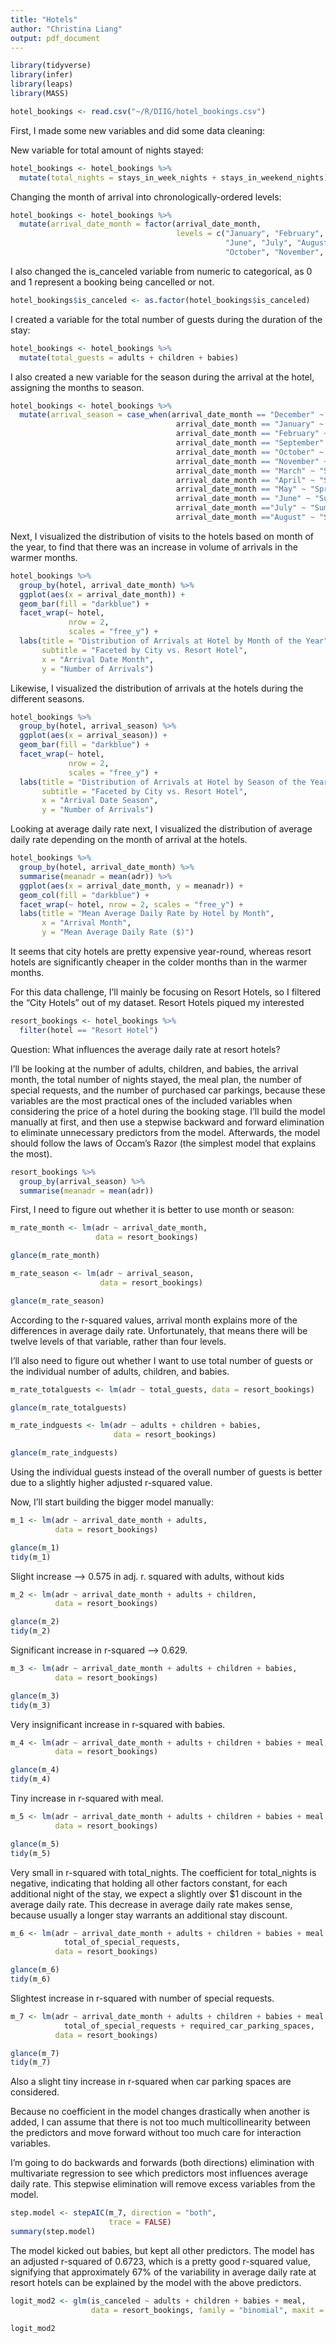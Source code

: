 ```yaml
---
title: "Hotels"
author: "Christina Liang"
output: pdf_document
---
```

```r
library(tidyverse)
library(infer)
library(leaps)
library(MASS)
```

```r
hotel_bookings <- read.csv("~/R/DIIG/hotel_bookings.csv")
```

First, I made some new variables and did some data cleaning:

New variable for total amount of nights stayed:
```r
hotel_bookings <- hotel_bookings %>%
  mutate(total_nights = stays_in_week_nights + stays_in_weekend_nights)
```

Changing the month of arrival into chronologically-ordered levels:
```r
hotel_bookings <- hotel_bookings %>%
  mutate(arrival_date_month = factor(arrival_date_month, 
                                     levels = c("January", "February", "March", "April", "May",
                                                "June", "July", "August", "September",
                                                "October", "November", "December")))
```

I also changed the is_canceled variable from numeric to categorical, as 0 and 1 represent a booking being cancelled or not.
```r
hotel_bookings$is_canceled <- as.factor(hotel_bookings$is_canceled)
```

I created a variable for the total number of guests during the duration of the stay:
```r
hotel_bookings <- hotel_bookings %>%
  mutate(total_guests = adults + children + babies)
```

I also created a new variable for the season during the arrival at the hotel, assigning the months to season.
```r
hotel_bookings <- hotel_bookings %>%
  mutate(arrival_season = case_when(arrival_date_month == "December" ~ "Winter", 
                                     arrival_date_month == "January" ~ "Winter",
                                     arrival_date_month == "February" ~ "Winter",
                                     arrival_date_month == "September" ~ "Fall", 
                                     arrival_date_month == "October" ~ "Fall", 
                                     arrival_date_month == "November" ~ "Fall",
                                     arrival_date_month == "March" ~ "Spring",
                                     arrival_date_month == "April" ~ "Spring", 
                                     arrival_date_month == "May" ~ "Spring",
                                     arrival_date_month == "June" ~ "Summer", 
                                     arrival_date_month =="July" ~ "Summer", 
                                     arrival_date_month =="August" ~ "Summer"))
```


Next, I visualized the distribution of visits to the hotels based on month of the year, to find that there was an increase in volume of arrivals in the warmer months.

```r
hotel_bookings %>%
  group_by(hotel, arrival_date_month) %>%
  ggplot(aes(x = arrival_date_month)) +
  geom_bar(fill = "darkblue") +
  facet_wrap(~ hotel, 
             nrow = 2, 
             scales = "free_y") +
  labs(title = "Distribution of Arrivals at Hotel by Month of the Year",
       subtitle = "Faceted by City vs. Resort Hotel",
       x = "Arrival Date Month",
       y = "Number of Arrivals")
```

Likewise, I visualized the distribution of arrivals at the hotels during the different seasons.
```r
hotel_bookings %>%
  group_by(hotel, arrival_season) %>%
  ggplot(aes(x = arrival_season)) +
  geom_bar(fill = "darkblue") +
  facet_wrap(~ hotel, 
             nrow = 2, 
             scales = "free_y") +
  labs(title = "Distribution of Arrivals at Hotel by Season of the Year",
       subtitle = "Faceted by City vs. Resort Hotel",
       x = "Arrival Date Season",
       y = "Number of Arrivals")
```

Looking at average daily rate next, I visualized the distribution of average daily rate depending on the month of arrival at the hotels.
```r
hotel_bookings %>%
  group_by(hotel, arrival_date_month) %>%
  summarise(meanadr = mean(adr)) %>%
  ggplot(aes(x = arrival_date_month, y = meanadr)) +
  geom_col(fill = "darkblue") +
  facet_wrap(~ hotel, nrow = 2, scales = "free_y") +
  labs(title = "Mean Average Daily Rate by Hotel by Month",
       x = "Arrival Month",
       y = "Mean Average Daily Rate ($)")
```

It seems that city hotels are pretty expensive year-round, whereas resort hotels are significantly cheaper in the colder months than in the warmer months.

For this data challenge, I'll mainly be focusing on Resort Hotels, so I filtered the "City Hotels" out of my dataset. Resort Hotels piqued my interested 
```r
resort_bookings <- hotel_bookings %>%
  filter(hotel == "Resort Hotel")
```


Question: What influences the average daily rate at resort hotels?

I'll be looking at the number of adults, children, and babies, the arrival month, the total number of nights stayed, the meal plan, the number of special requests, and the number of purchased car parkings, because these variables are the most practical ones of the included variables when considering the price of a hotel during the booking stage. I'll build the model manually at first, and then use a stepwise backward and forward elimination to eliminate unnecessary predictors from the model. Afterwards, the model should follow the laws of Occam's Razor (the simplest model that explains the most).

```r
resort_bookings %>%
  group_by(arrival_season) %>%
  summarise(meanadr = mean(adr))
```

First, I need to figure out whether it is better to use month or season:

```r
m_rate_month <- lm(adr ~ arrival_date_month,
                   data = resort_bookings)

glance(m_rate_month)
```

```r
m_rate_season <- lm(adr ~ arrival_season,
                    data = resort_bookings)

glance(m_rate_season)
```


According to the r-squared values, arrival month explains more of the differences in average daily rate. Unfortunately, that means there will be twelve levels of that variable, rather than four levels. 

I'll also need to figure out whether I want to use total number of guests or the individual number of adults, children, and babies.

```r
m_rate_totalguests <- lm(adr ~ total_guests, data = resort_bookings)

glance(m_rate_totalguests)
```

```r
m_rate_indguests <- lm(adr ~ adults + children + babies,
                       data = resort_bookings)

glance(m_rate_indguests)
```

Using the individual guests instead of the overall number of guests is better due to a slightly higher adjusted r-squared value.

Now, I'll start building the bigger model manually:

```r
m_1 <- lm(adr ~ arrival_date_month + adults,
          data = resort_bookings)

glance(m_1)
tidy(m_1)
```

Slight increase --> 0.575 in adj. r. squared with adults, without kids

```r
m_2 <- lm(adr ~ arrival_date_month + adults + children,
          data = resort_bookings)

glance(m_2)
tidy(m_2)
```

Significant increase in r-squared --> 0.629.

```r
m_3 <- lm(adr ~ arrival_date_month + adults + children + babies,
          data = resort_bookings)

glance(m_3)
tidy(m_3)
```

Very insignificant increase in r-squared with babies.

```r
m_4 <- lm(adr ~ arrival_date_month + adults + children + babies + meal,
          data = resort_bookings)

glance(m_4)
tidy(m_4)
```

Tiny increase in r-squared with meal.

```r
m_5 <- lm(adr ~ arrival_date_month + adults + children + babies + meal + total_nights,
          data = resort_bookings)

glance(m_5)
tidy(m_5)
```

Very small in r-squared with total_nights. The coefficient for total_nights is negative, indicating that holding all other factors constant, for each additional night of the stay, we expect a slightly over $1 discount in the average daily rate. This decrease in average daily rate makes sense, because usually a longer stay warrants an additional stay discount.

```r
m_6 <- lm(adr ~ arrival_date_month + adults + children + babies + meal + total_nights +
            total_of_special_requests,
          data = resort_bookings)

glance(m_6)
tidy(m_6)
```

Slightest increase in r-squared with number of special requests.

```r
m_7 <- lm(adr ~ arrival_date_month + adults + children + babies + meal + total_nights +
            total_of_special_requests + required_car_parking_spaces,
          data = resort_bookings)

glance(m_7)
tidy(m_7)
```

Also a slight tiny increase in r-squared when car parking spaces are considered.

Because no coefficient in the model changes drastically when another is added, I can assume that there is not too much multicollinearity between the predictors and move forward without too much care for interaction variables.

I'm going to do backwards and forwards (both directions) elimination with multivariate regression to see which predictors most influences average daily rate. This stepwise elimination will remove excess variables from the model.

```r
step.model <- stepAIC(m_7, direction = "both", 
                      trace = FALSE)
summary(step.model)
```

The model kicked out babies, but kept all other predictors. The model has an adjusted r-squared of 0.6723, which is a pretty good r-squared value, signifying that approximately 67% of the variability in average daily rate at resort hotels can be explained by the model with the above predictors.



```r
logit_mod2 <- glm(is_canceled ~ adults + children + babies + meal,
                  data = resort_bookings, family = "binomial", maxit = 100)

logit_mod2
```



